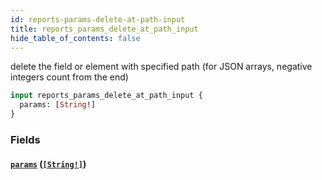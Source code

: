 ```yaml
---
id: reports-params-delete-at-path-input
title: reports_params_delete_at_path_input
hide_table_of_contents: false
---
```


delete the field or element with specified path (for JSON arrays, negative integers count from the end)

```graphql
input reports_params_delete_at_path_input {
  params: [String!]
}
```

### Fields

#### [`params`](#) ([`[String!]`](../scalars/string))
